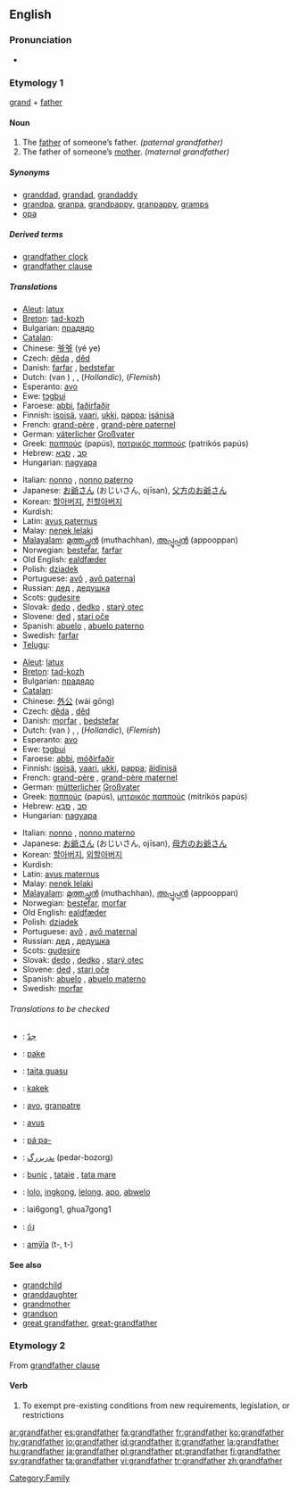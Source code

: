 ==English==

===Pronunciation===
*{{audio|en-us-grandfather.ogg|Audio (US)}}

===Etymology 1===
[[grand]] + [[father]]

====Noun====
{{wikipedia}}
{{en-noun}}

# The [[father]] of someone’s father. ''(paternal grandfather)''
# The father of someone’s [[mother]]. ''(maternal grandfather)''

=====Synonyms=====
*[[granddad]], [[grandad]], [[grandaddy]]
*[[grandpa]], [[granpa]], [[grandpappy]], [[granpappy]], [[gramps]]
*[[opa]]

=====Derived terms=====
*[[grandfather clock]]
*[[grandfather clause]]

=====Translations=====
{{trans-top|paternal grandfather}}
*[[Aleut]]: [[latux]]
*[[Breton]]: [[tad-kozh]] {{m}}
*Bulgarian: [[прадядо]] {{m}}
*[[Catalan]]: {{t|ca|avi|m}}
*Chinese: [[爷爷]] (yé ye)
*Czech: [[děda]] {{m}}, [[děd]] {{m}}
*Danish: [[farfar]] {{c}}, [[bedstefar]] {{c}}
*Dutch: {{t+|nl|grootvader}} (van {{t|nl|vaderszijde}}) {{m}}, {{t+|nl|opa|m}}, {{t|nl|opoe|m}} (''Hollandic''), {{t|nl|bompa|m}} (''Flemish'')
*Esperanto: [[avo]]
*Ewe: [[tɔgbui]]
*Faroese: [[abbi]], [[faðirfaðir]] {{m}}
*Finnish: [[isoisä]], [[vaari]], [[ukki]], [[pappa]]; [[isänisä]]
*French: [[grand-père]] {{m}}, [[grand-père paternel]]
*German: [[väterlich]]er [[Großvater]]
*Greek: [[παππούς]] (papús), [[πατρικός παππούς]] (patrikós papús)
*Hebrew: [[סב|סָב]] {{m}}, [[סבא|סַבָּא]] {{m}}
*Hungarian: [[nagyapa]]
{{trans-mid}}
*Italian: [[nonno]] {{m}}, [[nonno paterno]]
*Japanese: [[お爺さん]] (おじいさん, ojīsan), [[父方のお爺さん]]
*Korean: [[할아버지]], [[친할아버지]]
*Kurdish: {{KUchar|[[باپیر]]}}
*Latin: [[avus paternus]]
*Malay: [[nenek lelaki]]
*[[Malayalam]]: [[മുത്തച്ഛന്‍]] (muthachhan), [[അപ്പൂപ്പന്‍]] (appooppan)
*Norwegian: [[bestefar]], [[farfar]]
*Old English: [[ealdfæder]] {{m}}
*Polish: [[dziadek]] {{m}}
*Portuguese: [[avô]] {{m}}, [[avô paternal]]
*Russian: [[дед]] {{m}}, [[дедушка]] {{m}}
*Scots: [[gudesire]]
*Slovak: [[dedo#Slovak|dedo]] {{m}}, [[dedko]] {{m}}, [[starý otec]] {{m}}
*Slovene: [[ded]] {{m}}, [[stari oče]] {{m}}
*Spanish: [[abuelo]] {{m}}, [[abuelo paterno]]
*Swedish: [[farfar]] {{c}}
*[[Telugu]]: {{t|te|తాతయ్య}}
{{trans-bottom}}

{{trans-top|maternal grandfather}}
*[[Aleut]]: [[latux]]
*[[Breton]]: [[tad-kozh]] {{m}}
*Bulgarian: [[прадядо]] {{m}}
*[[Catalan]]: {{t|ca|avi|m}}
*Chinese: [[外公]] (wài gōng)
*Czech: [[děda]] {{m}}, [[děd]] {{m}}
*Danish: [[morfar]] {{c}}, [[bedstefar]] {{c}}
*Dutch: {{t+|nl|grootvader}} (van {{t|nl|moederszijde}}) {{m}}, {{t+|nl|opa|m}}, {{t|nl|opoe|m}} (''Hollandic''), {{t|nl|bompa|m}} (''Flemish'')
*Esperanto: [[avo]]
*Ewe: [[tɔgbui]]
*Faroese: [[abbi]], [[móðirfaðir]] {{m}}
*Finnish: [[isoisä]], [[vaari]], [[ukki]], [[pappa]]; [[äidinisä]]
*French: [[grand-père]] {{m}}, [[grand-père maternel]]
*German: [[mütterlich]]er [[Großvater]]
*Greek: [[παππούς]] (papús), [[μητρικός παππούς]] (mitrikós papús)
*Hebrew: [[סב|סָב]] {{m}}, [[סבא|סַבָּא]] {{m}}
*Hungarian: [[nagyapa]]
{{trans-mid}}
*Italian: [[nonno]] {{m}}, [[nonno materno]]
*Japanese: [[お爺さん]] (おじいさん, ojīsan), [[母方のお爺さん]]
*Korean: [[할아버지]], [[외할아버지]]
*Kurdish: {{KUchar|[[باپیر]]}}
*Latin: [[avus maternus]]
*Malay: [[nenek lelaki]]
*[[Malayalam]]: [[മുത്തച്ഛന്‍]] (muthachhan), [[അപ്പൂപ്പന്‍]] (appooppan)
*Norwegian: [[bestefar]], [[morfar]]
*Old English: [[ealdfæder]] {{m}}
*Polish: [[dziadek]] {{m}}
*Portuguese: [[avô]] {{m}}, [[avô maternal]]
*Russian: [[дед]] {{m}}, [[дедушка]] {{m}}
*Scots: [[gudesire]]
*Slovak: [[dedo#Slovak|dedo]] {{m}}, [[dedko]] {{m}}, [[starý otec]] {{m}}
*Slovene: [[ded]] {{m}}, [[stari oče]] {{m}}
*Spanish: [[abuelo]] {{m}}, [[abuelo materno]]
*Swedish: [[morfar]] {{c}}
{{trans-bottom}}

======Translations to be checked======
{{checktrans-top}}

*{{ttbc|Arabic}}: [[جدّ]]
*{{ttbc|Frisian}}: [[pake]]
*{{ttbc|Guaraní}}: [[taita guasu]]
*{{ttbc|Indonesian}}: [[kakek]]
*{{ttbc|Interlingua}}: [[avo]], [[granpatre]]
{{trans-mid}}
*{{ttbc|Latin}}: [[avus]] {{m}}
*{{ttbc|Central Sierra Miwok}}: [[páˑpa-]]
*{{ttbc|Persian}}: [[پدربزرگ]] (pedar-bozorg)
*{{ttbc|Romanian}}: [[bunic]] {{m}}, [[tataie]] {{m}}, [[tata mare]] {{m}}
*{{ttbc|Tagalog}}: [[lolo]], [[ingkong]], [[lelong]], [[apo]], [[abwelo]]
*{{ttbc|Teochew}}: lai6gong1, ghua7gong1
*{{ttbc|Thai}}: [[ก๋ง]]
*{{ttbc|Tupinambá}}: [[amỹîa]] (t-, t-)
{{trans-bottom}}

====See also====
*[[grandchild]]
*[[granddaughter]]
*[[grandmother]]
*[[grandson]]
*[[great grandfather]], [[great-grandfather]]

[[Category:Family]]

===Etymology 2===
From [[grandfather clause]]

====Verb====
{{en-verb}}

#To exempt pre-existing conditions from new requirements, legislation, or restrictions


[[ar:grandfather]]
[[es:grandfather]]
[[fa:grandfather]]
[[fr:grandfather]]
[[ko:grandfather]]
[[hy:grandfather]]
[[io:grandfather]]
[[id:grandfather]]
[[it:grandfather]]
[[la:grandfather]]
[[hu:grandfather]]
[[ja:grandfather]]
[[pl:grandfather]]
[[pt:grandfather]]
[[fi:grandfather]]
[[sv:grandfather]]
[[ta:grandfather]]
[[vi:grandfather]]
[[tr:grandfather]]
[[zh:grandfather]]